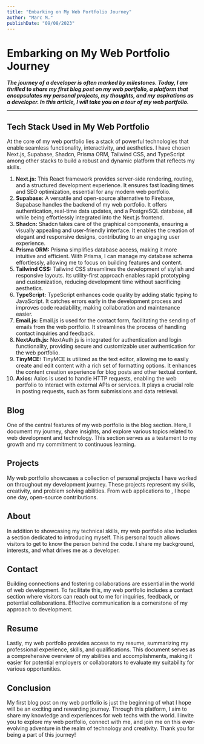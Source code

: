 ```yaml
---
title: "Embarking on My Web Portfolio Journey"
author: "Marc M."
publishDate: "09/08/2023"
---
```


# Embarking on My Web Portfolio Journey

**_The journey of a developer is often marked by milestones. Today, I am thrilled to share my first blog post on my web portfolio, a platform that encapsulates my personal projects, my thoughts, and my aspirations as a developer. In this article, I will take you on a tour of my web portfolio._**

---

## **Tech Stack Used in My Web Portfolio**

At the core of my web portfolio lies a stack of powerful technologies that enable seamless functionality, interactivity, and aesthetics. I have chosen Next.js, Supabase, Shadcn, Prisma ORM, Tailwind CSS, and TypeScript among other stacks to build a robust and dynamic platform that reflects my skills.

1. **Next.js:** This React framework provides server-side rendering, routing, and a structured development experience. It ensures fast loading times and SEO optimization, essential for any modern web portfolio.
2. **Supabase:** A versatile and open-source alternative to Firebase, Supabase handles the backend of my web portfolio. It offers authentication, real-time data updates, and a PostgreSQL database, all while being effortlessly integrated into the Next.js frontend.
3. **Shadcn:** Shadcn takes care of the graphical components, ensuring a visually appealing and user-friendly interface. It enables the creation of elegant and responsive designs, contributing to an engaging user experience.
4. **Prisma ORM:** Prisma simplifies database access, making it more intuitive and efficient. With Prisma, I can manage my database schema effortlessly, allowing me to focus on building features and content.
5. **Tailwind CSS:** Tailwind CSS streamlines the development of stylish and responsive layouts. Its utility-first approach enables rapid prototyping and customization, reducing development time without sacrificing aesthetics.
6. **TypeScript:** TypeScript enhances code quality by adding static typing to JavaScript. It catches errors early in the development process and improves code readability, making collaboration and maintenance easier.
7. **Email.js:** Email.js is used for the contact form, facilitating the sending of emails from the web portfolio. It streamlines the process of handling contact inquiries and feedback.
8. **NextAuth.js:** NextAuth.js is integrated for authentication and login functionality, providing secure and customizable user authentication for the web portfolio.
9. **TinyMCE:** TinyMCE is utilized as the text editor, allowing me to easily create and edit content with a rich set of formatting options. It enhances the content creation experience for blog posts and other textual content.
10. **Axios:** Axios is used to handle HTTP requests, enabling the web portfolio to interact with external APIs or services. It plays a crucial role in posting requests, such as form submissions and data retrieval.

## Blog

One of the central features of my web portfolio is the blog section. Here, I document my journey, share insights, and explore various topics related to web development and technology. This section serves as a testament to my growth and my commitment to continuous learning.

## Projects

My web portfolio showcases a collection of personal projects I have worked on throughout my development journey. These projects represent my skills, creativity, and problem solving abilities. From web applications to , I hope one day, open-source contributions.

## **About**

In addition to showcasing my technical skills, my web portfolio also includes a section dedicated to introducing myself. This personal touch allows visitors to get to know the person behind the code. I share my background, interests, and what drives me as a developer.

## **Contact**

Building connections and fostering collaborations are essential in the world of web development. To facilitate this, my web portfolio includes a contact section where visitors can reach out to me for inquiries, feedback, or potential collaborations. Effective communication is a cornerstone of my approach to development.

## **Resume**

Lastly, my web portfolio provides access to my resume, summarizing my professional experience, skills, and qualifications. This document serves as a comprehensive overview of my abilities and accomplishments, making it easier for potential employers or collaborators to evaluate my suitability for various opportunities.

## **Conclusion**

My first blog post on my web portfolio is just the beginning of what I hope will be an exciting and rewarding journey. Through this platform, I aim to share my knowledge and experiences for web techs with the world. I invite you to explore my web portfolio, connect with me, and join me on this ever-evolving adventure in the realm of technology and creativity. Thank you for being a part of this journey!
